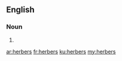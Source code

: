 ==English==

===Noun===
{{head|en}}

# {{plural of|herber}}

[[ar:herbers]]
[[fr:herbers]]
[[ku:herbers]]
[[my:herbers]]